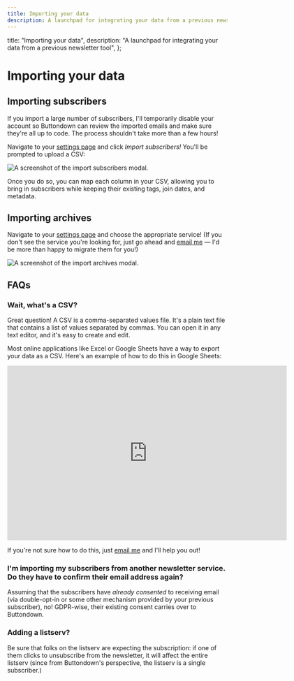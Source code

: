 ```yaml
---
title: Importing your data
description: A launchpad for integrating your data from a previous newsletter tool
---
```



  title: "Importing your data",
  description:
    "A launchpad for integrating your data from a previous newsletter tool",
};

# Importing your data

## Importing subscribers

If you import a large number of subscribers, I'll temporarily disable your account so Buttondown can review the imported emails and make sure they're all up to code. The process shouldn't take more than a few hours!

Navigate to your [settings page](https://buttondown.email/settings) and click _Import subscribers!_ You'll be prompted to upload a CSV:

![A screenshot of the import subscribers modal.](/images/import-subscribers.png)

Once you do so, you can map each column in your CSV, allowing you to bring in subscribers while keeping their existing tags, join dates, and metadata.

## Importing archives

Navigate to your [settings page](https://buttondown.email/settings) and choose the appropriate service! (If you don't see the service you're looking for, just go ahead and [email me](https://buttondown.email/settings) — I'd be more than happy to migrate them for you!)

![A screenshot of the import archives modal.](/images/import-archives.png)

## FAQs

### Wait, what's a CSV?

Great question! A CSV is a comma-separated values file. It's a plain text file that contains a list of values separated by commas. You can open it in any text editor, and it's easy to create and edit.

Most online applications like Excel or Google Sheets have a way to export your data as a CSV. Here's an example of how to do this in Google Sheets:

<iframe
  width="640"
  height="400"
  src="https://www.loom.com/embed/b31205466e0c45afbcb3c78c6c9b31ea"
  frameborder="0"
  webkitallowfullscreen
  mozallowfullscreen
  allowfullscreen
></iframe>

If you're not sure how to do this, just [email me](mailto:justin@buttondown.email) and I'll help you out!

### I'm importing my subscribers from another newsletter service. Do they have to confirm their email address again?

Assuming that the subscribers have _already consented_ to receiving email (via double-opt-in or some other mechanism provided by your previous subscriber), no! GDPR-wise, their existing consent carries over to Buttondown.

### Adding a listserv?

Be sure that folks on the listserv are expecting the subscription: if one of them clicks to unsubscribe from the newsletter, it will affect the entire listserv (since from Buttondown's perspective, the listserv is a single subscriber.)
